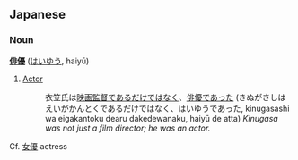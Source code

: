 ==Japanese==
===Noun===
'''[[俳優]]''' ([[はいゆう]], haiyū)

# [[Actor]]
#: 衣笠氏は[[映画監督]]であるだけではなく、[[俳優]]であった (きぬがさしはえいがかんとくであるだけではなく、はいゆうであった, kinugasashi wa eigakantoku dearu dakedewanaku, haiyū de atta) ''Kinugasa was not just a film director; he was an actor.''

Cf. [[女優]] actress